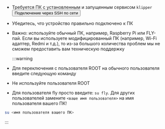 * Требуется ПК с установленным и запущенным сервисом `klipper`  <Button variant="contained" disableElevation component="a" rel="noopener" href="/docs/DebugDoc/BasicTutorial/">Подключение через SSH по сети</Button>
* Убедитесь, что устройство правильно подключено к ПК
* Важно: используйте обычный ПК, например, Raspberry Pi или FLY-пай. Если вы используете модифицированный ПК (например, Wi-Fi адаптер, Redmi и т.д.), то из-за большого количества проблем мы не сможем предоставить вам техническую поддержку


    :::warning
* Для переключения с пользователя ROOT на обычного пользователя введите следующую команду
* Не используйте пользователя ROOT
* Для пользователя fly просто введите: `su fly`. Для других пользователей замените `<ваше имя пользователя>` на имя пользователя вашего ПК!
```bash
su <имя пользователя вашего ПК>
```
:::
